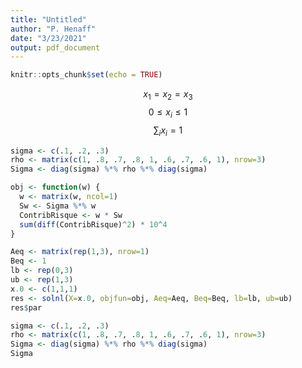 ```yaml
---
title: "Untitled"
author: "P. Henaff"
date: "3/23/2021"
output: pdf_document
---
```


```r
knitr::opts_chunk$set(echo = TRUE)
```

$$
x_1 = x_2 = x_3
$$
$$
0 \leq x_i \leq 1
$$
$$
\sum_i x_i = 1
$$
```r
sigma <- c(.1, .2, .3)
rho <- matrix(c(1, .8, .7, .8, 1, .6, .7, .6, 1), nrow=3)
Sigma <- diag(sigma) %*% rho %*% diag(sigma)

obj <- function(w) {
  w <- matrix(w, ncol=1)
  Sw <- Sigma %*% w
  ContribRisque <- w * Sw
  sum(diff(ContribRisque)^2) * 10^4
}

Aeq <- matrix(rep(1,3), nrow=1)
Beq <- 1
lb <- rep(0,3)
ub <- rep(1,3)
x.0 <- c(1,1,1)
res <- solnl(X=x.0, objfun=obj, Aeq=Aeq, Beq=Beq, lb=lb, ub=ub)
res$par
```


```r
sigma <- c(.1, .2, .3)
rho <- matrix(c(1, .8, .7, .8, 1, .6, .7, .6, 1), nrow=3)
Sigma <- diag(sigma) %*% rho %*% diag(sigma)
Sigma
```